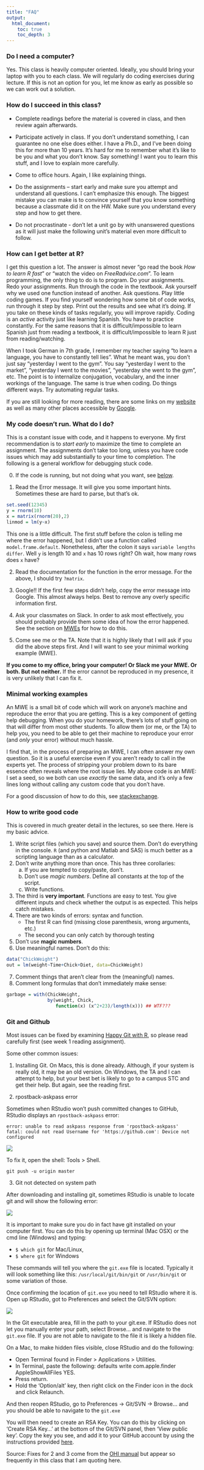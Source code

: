 ```yaml
---
title: "FAQ"
output:
  html_document:
    toc: true
    toc_depth: 3 
---
```


### Do I need a computer?

Yes. This class is heavily computer oriented. Ideally, you should bring your laptop with you to each class. We will regularly do coding exercises during lecture. If this is not an option for you, let me know as early as possible so we can work out a solution.

### How do I succeed in this class?

* Complete readings before the material is covered in class, and then review again afterwards.

* Participate actively in class. If you don't understand something, I can guarantee no one else does either. I have a Ph.D., and I've been doing this for more than 10 years. It's hard for me to remember what it's like to be you and what you don't know. Say something! I want you to learn this stuff, and I love to explain more carefully.

* Come to office hours. Again, I like explaining things.

* Do the assignments – start early and make sure you attempt and understand all questions. I can't emphasize this enough. The biggest mistake you can make is to convince yourself that you know something because a classmate did it on the HW. Make sure you understand every step and how to get there.

* Do not procrastinate - don’t let a unit go by with unanswered questions as it will just make the following unit’s material even more difficult to follow.

### How can I get better at R?

I get this question a lot. The answer is almost never "go read the book _How to learn R fast_" or "watch the video on _FreeRadvice.com_". To learn programming, the only thing to do is to program. Do your assignments. Redo your assignments. Run through the code in the textbook. Ask yourself why we used one function instead of another. Ask questions. Play little coding games. If you find yourself wondering how some bit of code works, run through it step by step. Print out the results and see what it's doing. If you take on these kinds of tasks regularly, you will improve rapidly. Coding is an _active_ activity just like learning Spanish. You have to practice constantly. For the same reasons that it is difficult/impossible to learn Spanish just from reading a textbook, it is difficult/impossible to learn R just from reading/watching.

When I took German in 7th grade, I remember my teacher saying "to learn a language, you have to constantly tell lies". What he meant was, you don't just say "yesterday I went to the gym". You say "yesterday I went to the market", "yesterday I went to the movies", "yesterday she went to the gym", etc. The point is to internalize conjugation, vocabulary, and the inner workings of the language. The same is true when coding. Do things different ways. Try automating regular tasks. 

If you are still looking for more reading, there are some links on my [website](http://mypage.iu.edu/~dajmcdon/usefullinks.html) as well as many other places accessible by [Google](http://www.google.com/).

### My code doesn't run. What do I do?

This is a constant issue with code, and it happens to everyone. My first recommendation is to _start early_ to maximize the time to complete an assignment. The assignments don't take too long, unless you have code issues which may add substantially to your time to completion. The following is a general workflow for debugging stuck code.

0. If the code is running, but not doing what you want, see [below](#how-to-write-good-code).

1. Read the Error message. It will give you some important hints. Sometimes these are hard to parse, but that's ok.
```r
set.seed(12345)
y = rnorm(10)
x = matrix(rnorm(20),2)
linmod = lm(y~x)
```
This one is a little difficult. The first stuff before the colon is telling me where the error happened, but I didn't use a function called `model.frame.default`. Nonetheless, after the colon it says `variable lengths differ`. Well `y` is length 10 and `x` has 10 rows right? Oh wait, how many rows does `x` have?

2. Read the documentation for the function in the error message. For the above, I should try `?matrix`.

3. Google!! If the first few steps didn't help, copy the error message into Google. This almost always helps. Best to remove any overly specific information first.

4. Ask your classmates on Slack. In order to ask most effectively, you should probably provide them some idea of how the error happened. See the section on [MWEs](#minimal-working-examples) for how to do this.

5. Come see me or the TA. Note that it is highly likely that I will ask if you did the above steps first. And I will want to see your minimal working example (MWE). 

**If you come to my office, bring your computer! Or Slack me your MWE. Or both. But not neither.** If the error cannot be reproduced in my presence, it is very unlikely that I can fix it.

### Minimal working examples

An MWE is a small bit of code which will work on anyone's machine and reproduce the error that you are getting. This is a key component of getting help debugging. When you do your homework, there's lots of stuff going on that will differ from most other students. To allow them (or me, or the TA) to help you, you need to be able to get their machine to reproduce your error (and *only* your error) without much hassle.

I find that, in the process of preparing an MWE, I can often answer my own question. So it is a useful exercise even if you aren’t ready to call in the experts yet. The process of stripping your problem down to its bare essence often reveals where the root issue lies. My above code is an MWE: I set a seed, so we both can use _exactly_ the same data, and it's only a few lines long without calling any custom code that you don't have.

For a good discussion of how to do this, see [stackexchange](https://stackoverflow.com/questions/5963269/how-to-make-a-great-r-reproducible-example-aka-mcve-minimal-complete-and-ver/5963610#5963610).

### How to write good code

This is covered in much greater detail in the lectures, so see there. Here is my basic advice.

1. Write script files (which you save) and source them. Don't do everything in the console. `R` (and python and Matlab and SAS) is much better as a scripting language than as a calculator.
2. Don't write anything more than once. This has three corollaries:
    a. If you are tempted to copy/paste, don't.
    b. Don't use _magic numbers_. Define all constants at the top of the script.
    c. Write functions.
3. The third is __very important__. Functions are easy to test. You give different inputs and check whether the output is as expected. This helps catch mistakes.
4. There are two kinds of errors: syntax and function.  
    * The first R can find (missing close parenthesis, wrong arguments, etc.)  
    * The second you can only catch by thorough testing 
5. Don't use __magic numbers__. 
6. Use meaningful names. Don't do this:
```r
data("ChickWeight")
out = lm(weight~Time+Chick+Diet, data=ChickWeight)
```
7. Comment things that aren't clear from the (meaningful) names.
8. Comment long formulas that don't immediately make sense: 
```r
garbage = with(ChickWeight, 
               by(weight, Chick, 
                  function(x) (x^2+23)/length(x))) ## WTF???
```

### Git and Github

Most issues can be fixed by examining [Happy Git with R](http://happygitwithr.com), so please read carefully first (see week 1 reading assignment).

Some other common issues:

1. Installing Git. On Macs, this is done already. Although, if your system is really old, it may be an old version. On Windows, the TA and I can attempt to help, but your best bet is likely to go to a campus STC and get their help. But again, see the reading first.

2. rpostback-askpass error

Sometimes when RStudio won't push committed changes to GitHub, RStudio displays an `rpostback-askpass` error:

```
error: unable to read askpass response from 'rpostback-askpass'
fatal: could not read Username for 'https://github.com': Device not configured
```

![](figs/rpostback-askpass.png)

To fix it, open the shell: Tools > Shell.

`git push -u origin master`


3. Git not detected on system path

After downloading and installing git, sometimes RStudio is unable to locate git and will show the following error:

![](figs/git_not_detected.png)

It is important to make sure you do in fact have git installed on your computer first. You can do this by opening up terminal (Mac OSX) or the cmd line (Windows) and typing:

  * `$ which git` for Mac/Linux,
  * `$ where git` for Windows

These commands will tell you where the `git.exe` file is located. Typically it will look something like this: `/usr/local/git/bin/git` or `/usr/bin/git` or some variation of those.

Once confirming the location of `git.exe` you need to tell RStudio where it is. Open up RStudio, got to Preferences and select the Git/SVN option:

![](figs/RStudio_git_svn.png)

In the Git executable area, fill in the path to your git.exe. If RStudio does not let you manually enter your path, select Browse... and navigate to the `git.exe` file. If you are not able to navigate to the file it is likely a hidden file.

On a Mac, to make hidden files visible, close RStudio and do the following:

  * Open Terminal found in Finder > Applications > Utilities.
  * In Terminal, paste the following: defaults write com.apple.finder AppleShowAllFiles YES.
  * Press return.
  * Hold the 'Option/alt' key, then right click on the Finder icon in the dock and click Relaunch.

And then reopen RStudio, go to Preferences -> Git/SVN -> Browse... and you should be able to navigate to the `git.exe`

You will then need to create an RSA Key. You can do this by clicking on 'Create RSA Key...' at the bottom of the Git/SVN panel, then 'View public key'. Copy the key you see, and add it to your GitHub account by using the instructions provided [here](https://help.github.com/articles/generating-ssh-keys/#step-4-add-your-ssh-key-to-your-account).

Source: Fixes for 2 and 3 come from the [OHI manual](http://ohi-science.org/manual/#toolbox-troubleshooting) but appear so frequently in this class that I am quoting here.
